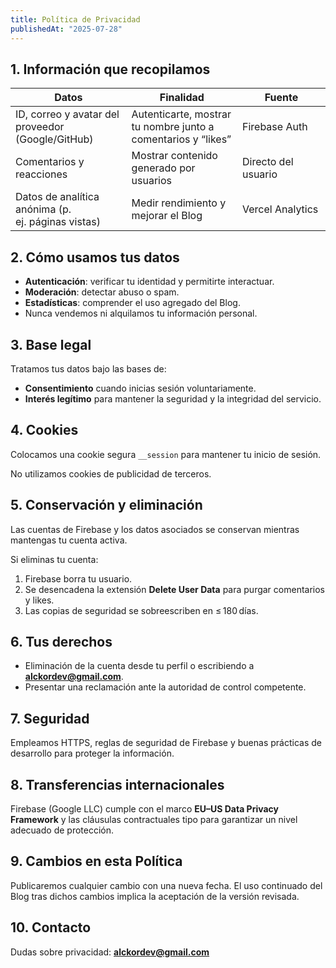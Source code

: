 ```yaml
---
title: Política de Privacidad
publishedAt: "2025-07-28"
---
```


## 1. Información que recopilamos

| Datos                                              | Finalidad                                                     | Fuente              |
| -------------------------------------------------- | ------------------------------------------------------------- | ------------------- |
| ID, correo y avatar del proveedor (Google/GitHub)  | Autenticarte, mostrar tu nombre junto a comentarios y “likes” | Firebase Auth       |
| Comentarios y reacciones                           | Mostrar contenido generado por usuarios                       | Directo del usuario |
| Datos de analítica anónima (p. ej. páginas vistas) | Medir rendimiento y mejorar el Blog                           | Vercel Analytics    |

## 2. Cómo usamos tus datos

- **Autenticación**: verificar tu identidad y permitirte interactuar.
- **Moderación**: detectar abuso o spam.
- **Estadísticas**: comprender el uso agregado del Blog.
- Nunca vendemos ni alquilamos tu información personal.

## 3. Base legal

Tratamos tus datos bajo las bases de:

- **Consentimiento** cuando inicias sesión voluntariamente.
- **Interés legítimo** para mantener la seguridad y la integridad del servicio.

## 4. Cookies

Colocamos una cookie segura `__session` para mantener tu inicio de sesión.

No utilizamos cookies de publicidad de terceros.

## 5. Conservación y eliminación

Las cuentas de Firebase y los datos asociados se conservan mientras mantengas
tu cuenta activa.

Si eliminas tu cuenta:

1. Firebase borra tu usuario.
2. Se desencadena la extensión **Delete User Data** para purgar comentarios y likes.
3. Las copias de seguridad se sobreescriben en ≤ 180 días.

## 6. Tus derechos

- Eliminación de la cuenta desde tu perfil o escribiendo a **alckordev@gmail.com**.
- Presentar una reclamación ante la autoridad de control competente.

## 7. Seguridad

Empleamos HTTPS, reglas de seguridad de Firebase y buenas prácticas de
desarrollo para proteger la información.

## 8. Transferencias internacionales

Firebase (Google LLC) cumple con el marco **EU–US Data Privacy Framework** y
las cláusulas contractuales tipo para garantizar un nivel adecuado de
protección.

## 9. Cambios en esta Política

Publicaremos cualquier cambio con una nueva fecha. El uso continuado
del Blog tras dichos cambios implica la aceptación de la versión revisada.

## 10. Contacto

Dudas sobre privacidad: **alckordev@gmail.com**
